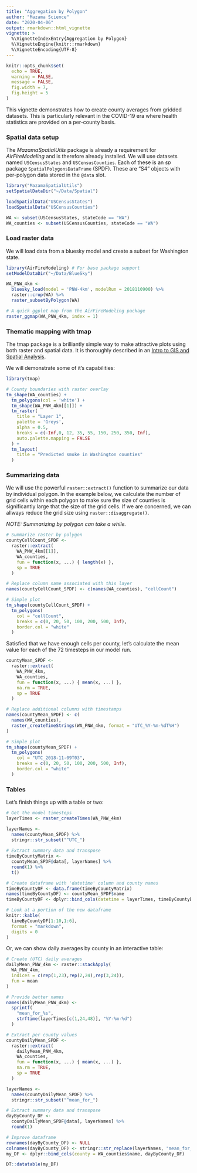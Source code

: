 ```yaml
---
title: "Aggregation by Polygon"
author: "Mazama Science"
date: "2020-04-06"
output: rmarkdown::html_vignette
vignette: >
  %\VignetteIndexEntry{Aggregation by Polygon}
  %\VignetteEngine{knitr::rmarkdown}
  %\VignetteEncoding{UTF-8}
---
```


```r
knitr::opts_chunk$set(
  echo = TRUE, 
  warning = FALSE,
  message = FALSE,
  fig.width = 7, 
  fig.height = 5
)
```

This vignette demonstrates how to create county averages from gridded datasets.
This is particularly relevant in the COVID-19 era where health statistics are
provided on a per-county basis.

### Spatial data setup

The *MazamaSpatialUtils* package is already a requirement for *AirFireModeling* 
and is therefore already installed. We will use datasets named
`USCensusStates` and `USCensusCounties`. Each of these is an *sp* package
`SpatialPolygonsDataFrame` (SPDF). These are "S4" objects with per-polygon data 
stored in the `@data` slot.

```r
library("MazamaSpatialUtils")
setSpatialDataDir("~/Data/Spatial")

loadSpatialData("USCensusStates")
loadSpatialData("USCensusCounties")

WA <- subset(USCensusStates, stateCode == "WA")
WA_counties <- subset(USCensusCounties, stateCode == "WA")
```

### Load raster data

We will load data from a bluesky model and create a subset for Washington state.

```r
library(AirFireModeling) # For base package support
setModelDataDir("~/Data/BlueSky")

WA_PNW_4km <- 
  bluesky_load(model = 'PNW-4km', modelRun = 2018110900) %>%
  raster::crop(WA) %>%
  raster_subsetByPolygon(WA)

# A quick ggplot map from the AirFireModeling package
raster_ggmap(WA_PNW_4km, index = 1)
```

### Thematic mapping with tmap

The tmap package is a brilliantly simple way to make attractive plots using
both raster and spatial data. It is thoroughly described in an
[Intro to GIS and Spatial Analysis](https://mgimond.github.io/Spatial/).

We will demonstrate some of it's capabilities:

```r
library(tmap)

# County boundaries with raster overlay
tm_shape(WA_counties) +
  tm_polygons(col = 'white') +
  tm_shape(WA_PNW_4km[[1]]) +
  tm_raster(
    title = "Layer 1",
    palette = 'Greys',
    alpha = 0.5,
    breaks = c(-Inf,0, 12, 35, 55, 150, 250, 350, Inf),
    auto.palette.mapping = FALSE
  ) +
  tm_layout(
    title = "Predicted smoke in Washington counties"
  )
```

### Summarizing data

We will use the powerful `raster::extract()` function to summarize our data
by individual polygon. In the example below, we calculate the number of
grid cells within each polygon to make sure the size of counties is significantly
large that the size of the grid cells. If we are concerned, we can allways 
reduce the grid size using `raster::disaggregate()`. 

*NOTE:  Summarizing by polygon can take a while.*

```r
# Summarize raster by polygon
countyCellCount_SPDF <-
  raster::extract(
    WA_PNW_4km[[1]],
    WA_counties,
    fun = function(x, ...) { length(x) }, 
    sp = TRUE
  )

# Replace column name associated with this layer
names(countyCellCount_SPDF) <- c(names(WA_counties), "cellCount")

# Simple plot
tm_shape(countyCellCount_SPDF) + 
  tm_polygons(
    col = "cellCount",
    breaks = c(0, 20, 50, 100, 200, 500, Inf),
    border.col = "white"
  )
```

Satisfied that we have enough cells per county, let's calculate the mean value
for each of the 72 timesteps in our model run.

```r
countyMean_SPDF <-
  raster::extract(
    WA_PNW_4km,
    WA_counties,
    fun = function(x, ...) { mean(x, ...) },
    na.rm = TRUE,
    sp = TRUE
  )

# Replace additional columns with timestamps
names(countyMean_SPDF) <- c(
  names(WA_counties), 
  raster_createTimeStrings(WA_PNW_4km, format = "UTC_%Y-%m-%dT%H")
)

# Simple plot
tm_shape(countyMean_SPDF) + 
  tm_polygons(
    col = "UTC_2018-11-09T03",
    breaks = c(0, 20, 50, 100, 200, 500, Inf),
    border.col = "white"
  )
```

### Tables

Let's finish things up with a table or two:

```r

# Get the model timesteps 
layerTimes <- raster_createTimes(WA_PNW_4km)

layerNames <-
  names(countyMean_SPDF) %>%
  stringr::str_subset("^UTC_")
  
# Extract summary data and transpose
timeByCountyMatrix <-
  countyMean_SPDF@data[, layerNames] %>%
  round(1) %>%
  t() 

# Create dataframe with 'datetime' column and county names
timeByCountyDF <- data.frame(timeByCountyMatrix)
names(timeByCountyDF) <- countyMean_SPDF$name
timeByCountyDF <- dplyr::bind_cols(datetime = layerTimes, timeByCountyDF)

# Look at a portion of the new dataframe
knitr::kable(
  timeByCountyDF[1:10,1:6],
  format = "markdown",
  digits = 0
)
```

Or, we can show daily averages by county in an interactive table:

```r
# Create (UTC) daily averages
dailyMean_PNW_4km <- raster::stackApply(
  WA_PNW_4km,
  indices = c(rep(1,23),rep(2,24),rep(3,24)), 
  fun = mean
)

# Provide better names
names(dailyMean_PNW_4km) <- 
  sprintf(
    "mean_for_%s",
    strftime(layerTimes[c(1,24,48)], "%Y-%m-%d")
  )

# Extract per county values
countyDailyMean_SPDF <-
  raster::extract(
    dailyMean_PNW_4km,
    WA_counties,
    fun = function(x, ...) { mean(x, ...) },
    na.rm = TRUE,
    sp = TRUE
  )

layerNames <-
  names(countyDailyMean_SPDF) %>%
  stringr::str_subset("^mean_for_")

# Extract summary data and transpose
dayByCounty_DF <-
  countyDailyMean_SPDF@data[, layerNames] %>%
  round(1)

# Improve dataframe
rownames(dayByCounty_DF) <- NULL
colnames(dayByCounty_DF) <- stringr::str_replace(layerNames, "mean_for_", "")
my_DF <- dplyr::bind_cols(county = WA_counties$name, dayByCounty_DF)

DT::datatable(my_DF)
```



